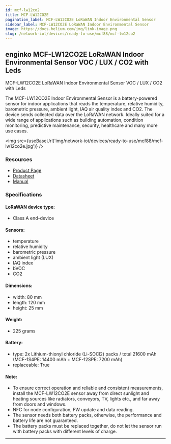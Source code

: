 ```yaml
---
id: mcf-lw12co2
title: MCF-LW12CO2E
pagination_label: MCF-LW12CO2E LoRaWAN Indoor Environmental Sensor
sidebar_label: MCF-LW12CO2E LoRaWAN Indoor Environmental Sensor
image: https://docs.helium.com/img/link-image.png
slug: /network-iot/devices/ready-to-use/mcf88/mcf-lw12co2
---
```



<LegacyContentBanner />

## enginko MCF-LW12CO2E LoRaWAN Indoor Environmental Sensor VOC / LUX / CO2 with Leds

MCF-LW12CO2E LoRaWAN Indoor Environmental Sensor VOC / LUX / CO2 with Leds

The MCF-LW12CO2E Indoor Environmental Sensor is a battery-powered sensor for indoor applications
that reads the temperature, relative humidity, barometric pressure, ambient light, IAQ air quality
index and CO2. The device sends collected data over the LoRaWAN network. Ideally suited for a wide
range of applications such as building automation, condition monitoring, predictive maintenance,
security, healthcare and many more use cases.

<img src={useBaseUrl('img/network-iot/devices/ready-to-use/mcf88/mcf-lw12co2e.jpg')} />

### Resources

- [Product Page](https://www.mcf88.it/prodotto/mcf-lw12co2/)
- [Datasheet](https://enginko.com/wp-content/uploads/2020/09/enginko%C2%AE_datasheet_MCF-LW12CO2E_EN013W02-1.pdf)
- [Manual](https://www.enginko.com/support/doku.php?id=manual_mcf-lw12co2e)

### Specifications

#### LoRaWAN device type:

- Class A end-device

#### Sensors:

- temperature
- relative humidity
- barometric pressure
- ambient light (LUX)
- IAQ index
- bVOC
- CO2

#### Dimensions:

- width: 80 mm
- length: 120 mm
- height: 25 mm

#### Weight:

- 225 grams

#### Battery:

- type: 2x Lithium-thionyl chloride (Li-SOCl2) packs / total 21600 mAh (MCF-1S4PE: 14400 mAh +
  MCF-12SPE: 7200 mAh)
- replaceable: True

#### Note:

- To ensure correct operation and reliable and consistent measurements, install the MCF-LW12CO2E
  sensor away from direct sunlight and heating sources like radiators, conveyors, TV, lights etc.,
  and far away from doors and windows.
- NFC for node configuration, FW update and data reading.
- The sensor needs both battery packs, otherwise, the performance and battery life are not
  guaranteed.
- The battery packs must be replaced together, do not let the sensor run with battery packs with
  different levels of charge.

---
